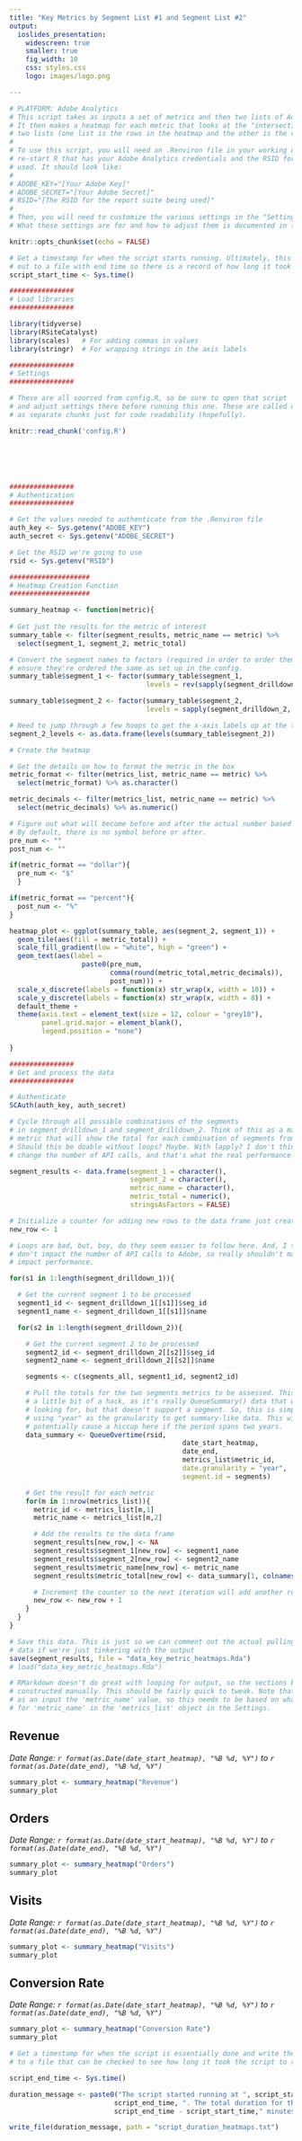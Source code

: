 ```yaml
---
title: "Key Metrics by Segment List #1 and Segment List #2"
output: 
  ioslides_presentation:
    widescreen: true
    smaller: true
    fig_width: 10
    css: styles.css
    logo: images/logo.png

---
```


```r

# PLATFORM: Adobe Analytics
# This script takes as inputs a set of metrics and then two lists of Adobe Analytics segment IDs.
# It then makes a heatmap for each metric that looks at the "intersection" of each segment in those
# two lists (one list is the rows in the heatmap and the other is the columns in the heatmap.)
#
# To use this script, you will need an .Renviron file in your working directory when you start/
# re-start R that has your Adobe Analytics credentials and the RSID for the report suite being 
# used. It should look like:
#
# ADOBE_KEY="[Your Adobe Key]"
# ADOBE_SECRET="[Your Adobe Secret]"
# RSID="[The RSID for the report suite being used]"
#
# Then, you will need to customize the various settings in the "Settings" section below.
# What these settings are for and how to adjust them is documented in the comments.

knitr::opts_chunk$set(echo = FALSE)

# Get a timestamp for when the script starts running. Ultimately, this will be written
# out to a file with end time so there is a record of how long it took the script to run.
script_start_time <- Sys.time()

################
# Load libraries
################

library(tidyverse)
library(RSiteCatalyst)
library(scales)   # For adding commas in values
library(stringr)  # For wrapping strings in the axis labels

################
# Settings
################

# These are all sourced from config.R, so be sure to open that script
# and adjust settings there before running this one. These are called out
# as separate chunks just for code readability (hopefully).

```

```r
knitr::read_chunk('config.R')
```

```r
```

```r
```

```r
```

```r
```

```r
```

```r

################
# Authentication
################

# Get the values needed to authenticate from the .Renviron file
auth_key <- Sys.getenv("ADOBE_KEY")
auth_secret <- Sys.getenv("ADOBE_SECRET")

# Get the RSID we're going to use
rsid <- Sys.getenv("RSID")

####################
# Heatmap Creation Function
####################

summary_heatmap <- function(metric){
  
# Get just the results for the metric of interest
summary_table <- filter(segment_results, metric_name == metric) %>%
  select(segment_1, segment_2, metric_total)

# Convert the segment names to factors (required in order to order them) and
# ensure they're ordered the same as set up in the config.
summary_table$segment_1 <- factor(summary_table$segment_1, 
                                  levels = rev(sapply(segment_drilldown_1, function(x) x$name)))

summary_table$segment_2 <- factor(summary_table$segment_2, 
                                  levels = sapply(segment_drilldown_2, function(x) x$name))

# Need to jump through a few hoops to get the x-axis labels up at the top
segment_2_levels <- as.data.frame(levels(summary_table$segment_2))

# Create the heatmap

# Get the details on how to format the metric in the box
metric_format <- filter(metrics_list, metric_name == metric) %>% 
  select(metric_format) %>% as.character()

metric_decimals <- filter(metrics_list, metric_name == metric) %>% 
  select(metric_decimals) %>% as.numeric()

# Figure out what will become before and after the actual number based on the format.
# By default, there is no symbol before or after.
pre_num <- ""
post_num <- ""

if(metric_format == "dollar"){
  pre_num <- "$"
  } 

if(metric_format == "percent"){
  post_num <- "%"
} 

heatmap_plot <- ggplot(summary_table, aes(segment_2, segment_1)) + 
  geom_tile(aes(fill = metric_total)) + 
  scale_fill_gradient(low = "white", high = "green") +
  geom_text(aes(label = 
                  paste0(pre_num,
                         comma(round(metric_total,metric_decimals)),
                         post_num))) +
  scale_x_discrete(labels = function(x) str_wrap(x, width = 10)) +
  scale_y_discrete(labels = function(x) str_wrap(x, width = 8)) +
  default_theme +
  theme(axis.text = element_text(size = 12, colour = "grey10"),
        panel.grid.major = element_blank(),
        legend.position = "none")
  
}

################
# Get and process the data
################

# Authenticate
SCAuth(auth_key, auth_secret)

# Cycle through all possible combinations of the segments
# in segment_drilldown_1 and segment_drilldown_2. Think of this as a matrix for each
# metric that will show the total for each combination of segments from the two lists. 
# Should this be doable without loops? Maybe. With lapply? I don't think it would
# change the number of API calls, and that's what the real performance drag is.

segment_results <- data.frame(segment_1 = character(),
                              segment_2 = character(),
                              metric_name = character(),
                              metric_total = numeric(),
                              stringsAsFactors = FALSE)

# Initialize a counter for adding new rows to the data frame just created.
new_row <- 1

# Loops are bad, but, boy, do they seem easier to follow here. And, I think,
# don't impact the number of API calls to Adobe, so really shouldn't materially
# impact performance.

for(s1 in 1:length(segment_drilldown_1)){

  # Get the current segment 1 to be processed
  segment1_id <- segment_drilldown_1[[s1]]$seg_id
  segment1_name <- segment_drilldown_1[[s1]]$name

  for(s2 in 1:length(segment_drilldown_2)){

    # Get the current segment 2 to be processed
    segment2_id <- segment_drilldown_2[[s2]]$seg_id
    segment2_name <- segment_drilldown_2[[s2]]$name

    segments <- c(segments_all, segment1_id, segment2_id)

    # Pull the totals for the two segments metrics to be assessed. This is
    # a little bit of a hack, as it's really QueueSummary() data that we're
    # looking for, but that doesn't support a segment. So, this is simply
    # using "year" as the granularity to get summary-like data. This will
    # potentially cause a hiccup here if the period spans two years.
    data_summary <- QueueOvertime(rsid,
                                           date_start_heatmap,
                                           date_end,
                                           metrics_list$metric_id,
                                           date.granularity = "year",
                                           segment.id = segments)

    # Get the result for each metric
    for(m in 1:nrow(metrics_list)){
      metric_id <- metrics_list[m,1]
      metric_name <- metrics_list[m,2]

      # Add the results to the data frame
      segment_results[new_row,] <- NA
      segment_results$segment_1[new_row] <- segment1_name
      segment_results$segment_2[new_row] <- segment2_name
      segment_results$metric_name[new_row] <- metric_name
      segment_results$metric_total[new_row] <- data_summary[1, colnames(data_summary) == metric_id]

      # Increment the counter so the next iteration will add another row
      new_row <- new_row + 1
    }
  }
}

# Save this data. This is just so we can comment out the actual pulling of the
# data if we're just tinkering with the output
save(segment_results, file = "data_key_metric_heatmaps.Rda")
# load("data_key_metric_heatmaps.Rda")

# RMarkdown doesn't do great with looping for output, so the sections below need to be
# constructed manually. This should be fairly quick to tweak. Note that summary_heatmap() takes
# as an input the 'metric_name' value, so this needs to be based on what was entered
# for 'metric_name' in the 'metrics_list' object in the Settings.

```

## Revenue

*Date Range: `r format(as.Date(date_start_heatmap), "%B %d, %Y")` to `r format(as.Date(date_end), "%B %d, %Y")`*

```r
summary_plot <- summary_heatmap("Revenue")
summary_plot
```

## Orders

_Date Range: `r format(as.Date(date_start_heatmap), "%B %d, %Y")` to `r format(as.Date(date_end), "%B %d, %Y")`_

```r
summary_plot <- summary_heatmap("Orders")
summary_plot
```

## Visits

_Date Range: `r format(as.Date(date_start_heatmap), "%B %d, %Y")` to `r format(as.Date(date_end), "%B %d, %Y")`_

```r
summary_plot <- summary_heatmap("Visits")
summary_plot
```

## Conversion Rate

_Date Range: `r format(as.Date(date_start_heatmap), "%B %d, %Y")` to `r format(as.Date(date_end), "%B %d, %Y")`_

```r
summary_plot <- summary_heatmap("Conversion Rate")
summary_plot
```

```r
# Get a timestamp for when the script is essentially done and write the start and end times out
# to a file that can be checked to see how long it took the script to run.

script_end_time <- Sys.time()

duration_message <- paste0("The script started running at ", script_start_time, " and finished running at ",
                          script_end_time, ". The total duration for the script to run was: ",
                          script_end_time - script_start_time," minutes.")

write_file(duration_message, path = "script_duration_heatmaps.txt")

```